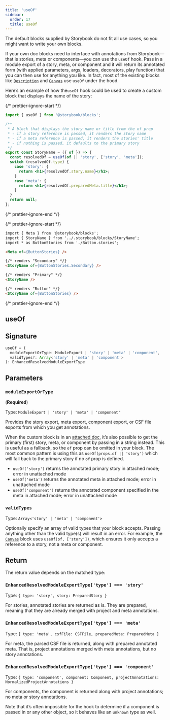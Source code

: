 ```yaml
---
title: 'useOf'
sidebar:
  order: 17
  title: useOf
---
```


The default blocks supplied by Storybook do not fit all use cases, so you might want to write your own blocks.

If your own doc blocks need to interface with annotations from Storybook—that is stories, meta or components—you can use the `useOf` hook. Pass in a module export of a story, meta, or component and it will return its annotated form (with applied parameters, args, loaders, decorators, play function) that you can then use for anything you like. In fact, most of the existing blocks like [`Description`](./doc-block-description.mdx) and [`Canvas`](./doc-block-canvas.mdx) use `useOf` under the hood.

Here’s an example of how the`useOf` hook could be used to create a custom block that displays the name of the story:

{/* prettier-ignore-start */}

```jsx title=".storybook/blocks/StoryName.jsx"
import { useOf } from '@storybook/blocks';

/**
 * A block that displays the story name or title from the of prop
 * - if a story reference is passed, it renders the story name
 * - if a meta reference is passed, it renders the stories' title
 * - if nothing is passed, it defaults to the primary story
 */
export const StoryName = ({ of }) => {
  const resolvedOf = useOf(of || 'story', ['story', 'meta']);
  switch (resolvedOf.type) {
    case 'story': {
      return <h1>{resolvedOf.story.name}</h1>;
    }
    case 'meta': {
      return <h1>{resolvedOf.preparedMeta.title}</h1>;
    }
  }
  return null;
};
```

{/* prettier-ignore-end */}

{/* prettier-ignore-start */}

```md title="ButtonDocs.mdx"
import { Meta } from '@storybook/blocks';
import { StoryName } from '../.storybook/blocks/StoryName';
import * as ButtonStories from './Button.stories';

<Meta of={ButtonStories} />

{/* renders "Secondary" */}
<StoryName of={ButtonStories.Secondary} />

{/* renders "Primary" */}
<StoryName />

{/* renders "Button" */}
<StoryName of={ButtonStories} />
```

{/* prettier-ignore-end */}

## useOf

## Signature

```ts
useOf = (
  moduleExportOrType: ModuleExport | 'story' | 'meta' | 'component',
  validTypes?: Array<'story' | 'meta' | 'component'>
): EnhancedResolvedModuleExportType
```

## Parameters

### `moduleExportOrType`

(**Required**)

Type: `ModuleExport | 'story' | 'meta' | 'component'`

Provides the story export, meta export, component export, or CSF file exports from which you get annotations.

When the custom block is in an [attached doc](./doc-block-meta.mdx#attached-vs-unattached), it’s also possible to get the primary (first) story, meta, or component by passing in a string instead. This is useful as a fallback, so the `of` prop can be omitted in your block. The most common pattern is using this as `useOf(props.of || 'story')` which will fall back to the primary story if no `of` prop is defined.

* `useOf('story')` returns the annotated primary story in attached mode; error in unattached mode
* `useOf('meta')` returns the annotated meta in attached mode; error in unattached mode
* `useOf('component')` returns the annotated component specified in the meta in attached mode; error in unattached mode

### `validTypes`

Type: `Array<'story' | 'meta' | 'component'>`

Optionally specify an array of valid types that your block accepts. Passing anything other than the valid type(s) will result in an error. For example, the [`Canvas`](./doc-block-canvas.mdx) block uses `useOf(of, ['story'])`, which ensures it only accepts a reference to a story, not a meta or component.

## Return

The return value depends on the matched type:

### `EnhancedResolvedModuleExportType['type'] === 'story'`

Type: `{ type: 'story', story: PreparedStory }`

For stories, annotated stories are returned as is. They are prepared, meaning that they are already merged with project and meta annotations.

### `EnhancedResolvedModuleExportType['type'] === 'meta'`

Type: `{ type: 'meta', csfFile: CSFFile, preparedMeta: PreparedMeta }`

For meta, the parsed CSF file is returned, along with prepared annotated meta. That is, project annotations merged with meta annotations, but no story annotations.

### `EnhancedResolvedModuleExportType['type'] === 'component'`

Type: `{ type: 'component', component: Component, projectAnnotations: NormalizedProjectAnnotations }`

For components, the component is returned along with project annotations; no meta or story annotations.

Note that it’s often impossible for the hook to determine if a component is passed in or any other object, so it behaves like an `unknown` type as well.

